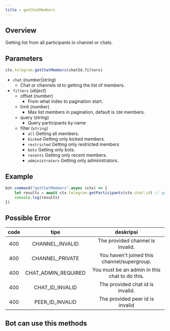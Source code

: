 ```yaml
---
title : getChatMembers
---
```

## Overview
Getting list from all participants in channel or chats.

## Parameters
```ts 
ctx.telegram.getChatMembers(chatId,filters)
```

- `chat` (_number|string_)
    - Chat or channels id to getting the list of members.
- `filters` (_object_)
    - offset (_number_)
        - From what index to pagination start.
    - limit (_number_)
        - Max list members in pagination, default is `200` members.
    - query (_string_)
        - Query participants by name
    - filter (`string`)
        - `all` Getting all members.
        - `kicked` Getting only kicked members.
        - `restricted` Getting only restricted members
        - `bots` Getting only bots.
        - `recents` Getting only recent members.
        - `administrators` Getting only administrators.

## Example
```ts headlight=2
bot.command("getChatMembers",async (ctx) => {
    let results = await ctx.telegram.getParticipants(ctx.chat.id) // getChatMembers and getParticipants is same methods.
    console.log(results)
})
```
## Possible Error
| code |         tipe          |                   deskripsi                   |
|:----:|:---------------------:|:---------------------------------------------:|
| 400  |    CHANNEL_INVALID    |       The provided channel is invalid.        |
| 400  |    CHANNEL_PRIVATE    |  You haven't joined this channel/supergroup.  |
| 400  | CHAT_ADMIN_REQUIRED | You must be an admin in this chat to do this. |
| 400  |   CHAT_ID_INVALID   |       The provided chat id is invalid.        |
| 400  |   PEER_ID_INVALID   |        The provided peer id is invalid        |

## Bot can use this methods